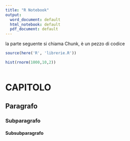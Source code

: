 ```yaml
---
title: "R Notebook"
output:
  word_document: default
  html_notebook: default
  pdf_document: default
---
```


la parte seguente si chiama Chunk, è un pezzo di codice
```r
source(here('R', 'librerie.R'))

hist(rnorm(1000,10,2))
```

```r

```


# CAPITOLO
## Paragrafo
### Subparagrafo
#### Subsubparagrafo
